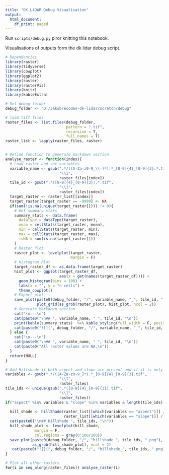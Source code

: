 ```yaml
---
title: "DK LiDAR Debug Visualisation"
output:
  html_document:
    df_print: paged
---
```


Run `scripts/debug.py` piror knitting this notebook.

Visualisations of outputs form the dk lidar debug script.

```r
# Dependencies
library(raster)
library(tidyverse)
library(cowplot)
library(ggplot2)
library(raster)
library(rasterVis)
library(knitr)
library(kableExtra)

# Set debug folder 
debug_folder <- "D:/Jakob/ecodes-dk-lidar/scratch/debug"

# load tiff files
raster_files <- list.files(debug_folder, 
                           pattern = ".tif", 
                           recursive = T,
                           full.names = T)
raster_list <- lapply(raster_files, raster)



```

```r
# Define function to generate markdown section
analyse_raster <- function(index){
  # Load raster and set variables
  variable_name <- gsub(".*/([A-Za-z0-9_\\-]*).*_[0-9]{4}_[0-9]{3}.*.tif", 
                        "\\1",
                        raster_files[index])
  tile_id <- gsub(".*([0-9]{4}_[0-9]{3}).*.tif", 
                        "\\1",
                        raster_files[index])
  target_raster <- raster_list[[index]]
  target_raster[target_raster == -9999] <- NA
  if(sum(!is.na(unique(target_raster[]))) != 0){
    # Get summary stats
    summary_stats <- data.frame(
      dataType = dataType(target_raster),
      mean = cellStats(target_raster, mean),
      min = cellStats(target_raster, min),
      max = cellStats(target_raster, max),
      isNA = sum(is.na(target_raster[]))
    )
    # Raster Plot
    raster_plot <- levelplot(target_raster,
                             margin = F)
    # Histogram Plot
    target_raster_df <- as.data.frame(target_raster)
    hist_plot <- ggplot(target_raster_df, 
                        aes(x = get(names(target_raster_df)))) +
      geom_histogram(bins = 100) +
      labs(x = "", y = "n cells") +
      theme_cowplot()
    # Export plot
    save_plot(paste0(debug_folder, "/", variable_name, "_", tile_id, ".png"),
              plot_grid(as_grob(raster_plot), hist_plot, ncol = 2))
    # Generate Markdown section
    cat("\n---\n")
    cat(paste0("\n## ", variable_name, " ", tile_id, "\n"))
    print(kable(summary_stats)  %>% kable_styling(full_width = F, position = "left"))
    cat(paste0("![](", debug_folder, "/", variable_name, "_", tile_id, ".png)\n"))
  } else {
    cat("\n---\n")
    cat(paste0("\n## ", variable_name, " ", tile_id, "\n"))
    cat(paste0("All raster values are NA.\n"))
  }
  return(NULL)
}

# Add Hillshade if both aspect and slope are present and if it is only one tile
variables <- gsub(".*/([A-Za-z0-9_]*).*_[0-9]{4}_[0-9]{3}.tif", 
                        "\\1",
                        raster_files)
tile_ids <- unique(gsub(".*([0-9]{4}_[0-9]{3}).tif", 
                        "\\1",
                        raster_files))
if("aspect" %in% variables & "slope" %in% variables & length(tile_ids) == 1){
  
  hill_shade <- hillShade(raster_list[[which(variables == "aspect")]] / 10 * pi / 180, 
                          raster_list[[which(variables == "slope")]] / 10 * pi / 180)
  cat(paste0("\n## Hillshade ", tile_ids, "\n"))
  hill_shade_plot <- levelplot(hill_shade,
             margin = F,
             col.regions = gray(0:100/100))
  save_plot(paste0(debug_folder, "/", "hillshade_", tile_ids, ".png"),
            as_grob(hill_shade_plot), ncol = 2)
   cat(paste0("![](", debug_folder, "/", "hillshade_", tile_ids, ".png)\n"))
}

# Plot all other rasters
for(i in seq_along(raster_files)) analyse_raster(i)
```


